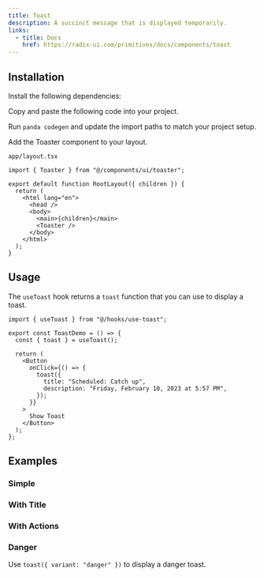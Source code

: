 ```yaml
---
title: Toast
description: A succinct message that is displayed temporarily.
links:
  - title: Docs
    href: https://radix-ui.com/primitives/docs/components/toast
---
```


<ComponentPreview name="toast-demo" />

## Installation

<Steps>

<Step>Install the following dependencies:</Step>

<PackageInstaller name="@radix-ui/react-toast" />

<Step>Copy and paste the following code into your project.</Step>

<ComponentSource name="toast.ts" type="slot-recipe" />

<ComponentSource name="toast.tsx" type="component" />

<ComponentSource name="toaster.tsx" type="component" />

<ComponentSource name="use-toast.ts" type="hook" />

<Step>Run `panda codegen` and update the import paths to match your project setup.</Step>

<Step>Add the Toaster component to your layout.</Step>

`app/layout.tsx`

```tsx
import { Toaster } from "@/components/ui/toaster";

export default function RootLayout({ children }) {
  return (
    <html lang="en">
      <head />
      <body>
        <main>{children}</main>
        <Toaster />
      </body>
    </html>
  );
}
```

</Steps>

## Usage

The `useToast` hook returns a `toast` function that you can use to display a toast.

```tsx
import { useToast } from "@/hooks/use-toast";
```

```tsx
export const ToastDemo = () => {
  const { toast } = useToast();

  return (
    <Button
      onClick={() => {
        toast({
          title: "Scheduled: Catch up",
          description: "Friday, February 10, 2023 at 5:57 PM",
        });
      }}
    >
      Show Toast
    </Button>
  );
};
```

<Alert
  variant="info"
  description="To display multiple toasts at the same time, you can update the TOAST_LIMIT in use-toast.ts."
/>

## Examples

### Simple

<ComponentPreview name="toast-simple" />

### With Title

<ComponentPreview name="toast-title" />

### With Actions

<ComponentPreview name="toast-action" />

### Danger

Use `toast({ variant: "danger" })` to display a danger toast.

<ComponentPreview name="toast-danger" />

